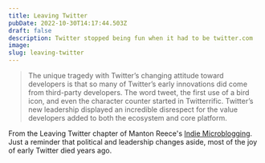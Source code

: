 ```yaml
---
title: Leaving Twitter
pubDate: 2022-10-30T14:17:44.503Z
draft: false
description: Twitter stopped being fun when it had to be twitter.com
image:
slug: leaving-twitter
---
```

> The unique tragedy with Twitter’s changing attitude toward developers is that so many of Twitter’s early innovations did come from third-party developers. The word tweet, the first use of a bird icon, and even the character counter started in Twitterrific. Twitter’s new leadership displayed an incredible disrespect for the value developers added to both the ecosystem and core platform.

From the Leaving Twitter chapter of Manton Reece's [Indie Microblogging](https://book.micro.blog/leaving-twitter/). Just a reminder that political and leadership changes aside, most of the joy of early Twitter died years ago.